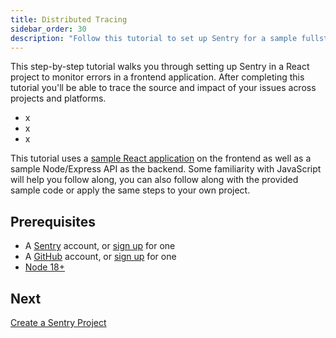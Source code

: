 ```yaml
---
title: Distributed Tracing
sidebar_order: 30
description: "Follow this tutorial to set up Sentry for a sample fullstack JavaScript application. By the end, you'll be able to use distributed tracing."
---
```


This step-by-step tutorial walks you through setting up Sentry in a React project to monitor errors in a frontend application. After completing this tutorial you'll be able to trace the source and impact of your issues across projects and platforms.

- x
- x
- x

This tutorial uses a [sample React application](https://github.com/getsentry/frontend-tutorial) on the frontend as well as a sample Node/Express API as the backend. Some familiarity with JavaScript will help you follow along, you can also follow along with the provided sample code or apply the same steps to your own project.

## Prerequisites

- A [Sentry](https://sentry.io) account, or [sign up](https://sentry.io/signup/) for one
- A [GitHub](https://github.com/) account, or [sign up](https://github.com/join) for one
- [Node 18+](https://nodejs.org/en/download/)

## Next

[Create a Sentry Project](/product/sentry-basics/integrate-frontend/create-new-project/)
